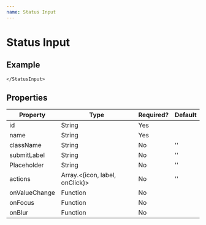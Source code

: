 ```yaml
---
name: Status Input
---
```


# Status Input


## Example

<Playground>
    <StatusInput
        name="status_input"
        id="status_input"
        actions={[
            { label: 'picture', icon: 'camera_alt' },
            { label: 'music', icon: 'audiotrack' },
            { label: 'file', icon: 'attach_file' }
        ]}
    >

    </StatusInput>
</Playground>

## Properties

| Property    | Type                         | Required? | Default |
|-------------|------------------------------|-----------|---------|
|id           |String                        |Yes        |         |
|name         |String                        |Yes        |         |
|className    |String                        |No         |''       |
|submitLabel  |String                        |No         |''       |
|Placeholder  |String                        |No         |''       |
|actions      |Array.<{icon, label, onClick}>|No         |''       |
|onValueChange|Function                      |No         |         |
|onFocus      |Function                      |No         |         |
|onBlur       |Function                      |No         |         |